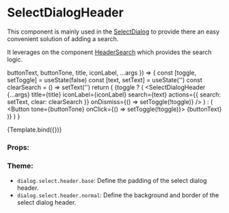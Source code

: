 
<Meta
  title="Components/Dialog/SelectDialogHeader"
  component={SelectDialogHeader}
/>

# SelectDialogHeader

This component is mainly used in the [SelectDialog](/docs/components-header-selectdialog--default-story) to provide there an easy convenient solution of adding a search.

It leverages on the component [HeaderSearch](/docs/components-header-headersearch--default-story) which provides the search logic.

  buttonText,
  buttonTone,
  title,
  iconLabel,
  ...args
}) => {
  const [toggle, setToggle] = useState(false)
  const [text, setText] = useState('')
  const clearSearch = () => setText('')
  return (
    <NavigationProvider>
      {toggle ? (
        <SelectDialogHeader
          {...args}
          title={title}
          iconLabel={iconLabel}
          search={text}
          actions={{ search: setText, clear: clearSearch }}
          onDismiss={() => setToggle(!toggle)}
        />
      ) : (
        <Button tone={buttonTone} onClick={() => setToggle(!toggle)}>
          {buttonText}
        </Button>
      )}
    </NavigationProvider>
  )
}

<Canvas>
  <Story
    name="Default"
    args={{
      title: 'Select Dialog Header',
      iconLabel: 'Open search',
      buttonText: 'Reset Notification',
      buttonTone: Tone.primary,
    }}
  >
    {Template.bind({})}
  </Story>
</Canvas>

### Props:

<ArgsTable story="Default" />

### Theme:

- `dialog.select.header.base`: Define the padding of the select dialog header.
- `dialog.select.header.normal`: Define the background and border of the select dialog header.
